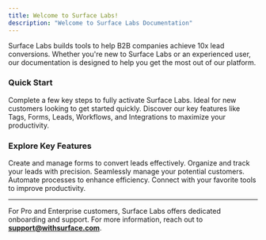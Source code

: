 ```yaml
---
title: Welcome to Surface Labs!
description: "Welcome to Surface Labs Documentation"
---
```


Surface Labs builds tools to help B2B companies achieve 10x lead conversions. Whether you're new to Surface Labs or an experienced user, our documentation is designed to help you get the most out of our platform.

### Quick Start

<CardGroup cols={2}>
  <Card icon="rocket" title="Get Started (<30 minutes)" href="onboarding">
    Complete a few key steps to fully activate Surface Labs. Ideal for new customers looking to get started quickly.
  </Card>
  <Card icon="umbrella" title="Features" href="features/forms">
    Discover our key features like Tags, Forms, Leads, Workflows, and Integrations to maximize your productivity.
  </Card>
</CardGroup>

### Explore Key Features

<CardGroup cols={2}>
  <Card title="Forms" href="features/forms">
    Create and manage forms to convert leads effectively.
  </Card>
  <Card title="Tags" href="features/tags">
    Organize and track your leads with precision.
  </Card>
  <Card title="Leads" href="features/leads">
    Seamlessly manage your potential customers.
  </Card>
  <Card title="Workflows" href="features/workflows">
    Automate processes to enhance efficiency.
  </Card>
  <Card title="Integrations" href="features/integrations">
    Connect with your favorite tools to improve productivity.
  </Card>
</CardGroup>

---

For Pro and Enterprise customers, Surface Labs offers dedicated onboarding and support. For more information, reach out to **support@withsurface.com**.
